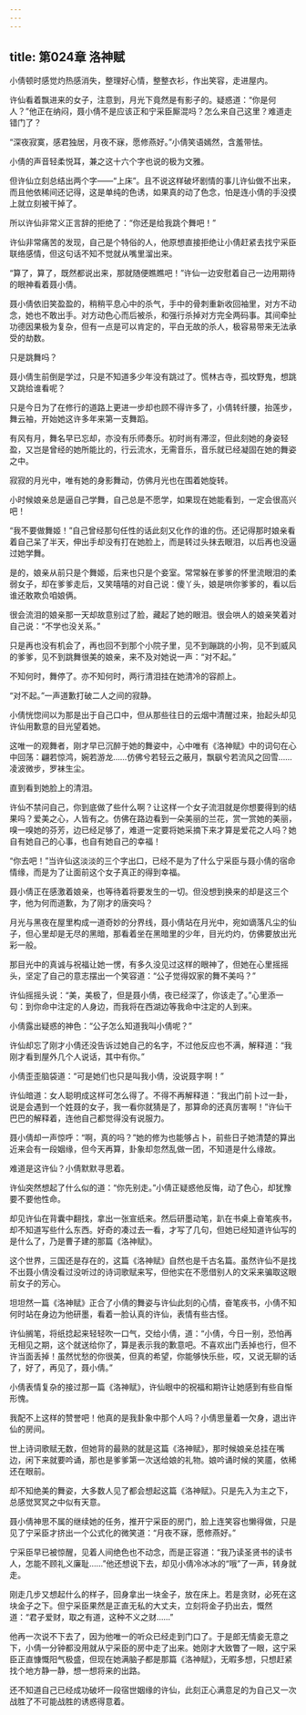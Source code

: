 ```yaml
---
---
---
```

title: 第024章 洛神赋
---





小倩顿时感觉灼热感消失，整理好心情，整整衣衫，作出笑容，走进屋内。

许仙看着飘进来的女子，注意到，月光下竟然是有影子的。疑惑道：“你是何人？”他正在纳闷，聂小倩不是应该正和宁采臣厮混吗？怎么来自己这里？难道走错门了？

“深夜寂寞，感君独居，月夜不寐，愿修燕好。”小倩笑语嫣然，含羞带怯。

小倩的声音轻柔悦耳，兼之这十六个字也说的极为文雅。

但许仙立刻总结出两个字——“上床”。且不说这样破坏剧情的事儿许仙做不出来，而且他依稀间还记得，这是单纯的色诱，如果真的动了色念，怕是连小倩的手没摸上就立刻被干掉了。

所以许仙非常义正言辞的拒绝了：“你还是给我跳个舞吧！”

许仙非常痛苦的发现，自己是个特俗的人，他原想直接拒绝让小倩赶紧去找宁采臣联络感情，但这句话不知不觉就从嘴里溜出来。

“算了，算了，既然都说出来，那就随便瞧瞧吧！”许仙一边安慰着自己一边用期待的眼神看着聂小倩。

聂小倩依旧笑盈盈的，稍稍平息心中的杀气，手中的骨刺重新收回袖里，对方不动念，她也不敢出手。对方动色心而后被杀，和强行杀掉对方完全两码事。其间牵扯功德因果极为复杂，但有一点是可以肯定的，平白无故的杀人，极容易带来无法承受的劫数。

只是跳舞吗？

聂小倩生前倒是学过，只是不知道多少年没有跳过了。慌林古寺，孤坟野鬼，想跳又跳给谁看呢？

只是今日为了在修行的道路上更进一步却也顾不得许多了，小倩转纤腰，抬莲步，舞云袖，开始她这许多年来第一支舞蹈。

有风有月，舞名早已忘却，亦没有乐师奏乐。初时尚有滞涩，但此刻她的身姿轻盈，又岂是曾经的她所能比的，行云流水，无需音乐，音乐就已经凝固在她的舞姿之中。

寂寂的月光中，唯有她的身影舞动，仿佛月光也在围着她旋转。

小时候娘亲总是逼自己学舞，自己总是不愿学，如果现在她能看到，一定会很高兴吧！

“我不要做舞姬！”自己曾经那句任性的话此刻又化作的谁的伤。还记得那时娘亲看着自己呆了半天，伸出手却没有打在她脸上，而是转过头抹去眼泪，以后再也没逼过她学舞。

是的，娘亲从前只是个舞姬，后来也只是个妾室。常常躲在爹爹的怀里流眼泪的柔弱女子，却在爹爹走后，又笑嘻嘻的对自己说：傻丫头，娘是哄你爹爹的，看以后谁还敢欺负咱娘俩。

很会流泪的娘亲那一天却故意别过了脸，藏起了她的眼泪。很会哄人的娘亲笑着对自己说：“不学也没关系。”

只是再也没有机会了，再也回不到那个小院子里，见不到蹦跳的小狗，见不到威风的爹爹，见不到跳舞很美的娘亲，来不及对她说一声：“对不起。”

不知何时，舞停了。亦不知何时，两行清泪挂在她清冷的容颜上。

“对不起。”一声道歉打破二人之间的寂静。

小倩恍惚间以为那是出于自己口中，但从那些往日的云烟中清醒过来，抬起头却见许仙用歉意的目光望着她。

这唯一的观舞者，刚才早已沉醉于她的舞姿中，心中唯有《洛神赋》中的词句在心中回荡：翩若惊鸿，婉若游龙……仿佛兮若轻云之蔽月，飘飖兮若流风之回雪……凌波微步，罗袜生尘。

直到看到她脸上的清泪。

许仙不禁问自己，你到底做了些什么啊？让这样一个女子流泪就是你想要得到的结果吗？爱美之心，人皆有之。仿佛在路边看到一朵美丽的兰花，赏一赏她的美丽，嗅一嗅她的芬芳，边已经足够了，难道一定要将她采摘下来才算是爱花之人吗？她自有她自己的心事，也自有她自己的幸福！

“你去吧！”当许仙这淡淡的三个字出口，已经不是为了什么宁采臣与聂小倩的宿命情缘，而是为了让面前这个女子真正的得到幸福。

聂小倩正在感激着娘亲，也等待着将要发生的一切。但没想到换来的却是这三个字，他为何而道歉，为了刚才的唐突吗？

月光与黑夜在屋里构成一道奇妙的分界线，聂小倩站在月光中，宛如谪落凡尘的仙子，但心里却是无尽的黑暗，那看着坐在黑暗里的少年，目光灼灼，仿佛要放出光彩一般。

那目光中的真诚与祝福让她一愣，有多久没见过这样的眼神了，但她在心里摇摇头，坚定了自己的意志摆出一个笑容道：“公子觉得奴家的舞不美吗？”

许仙摇摇头说：“美，美极了，但是聂小倩，夜已经深了，你该走了。”心里添一句：到你命中注定的人身边，而我将在西湖边等我命中注定的人到来。

小倩露出疑惑的神色：“公子怎么知道我叫小倩呢？”

许仙却忘了刚才小倩还没告诉过她自己的名字，不过他反应也不满，解释道：“我刚才看到屋外几个人说话，其中有你。”

小倩歪歪脑袋道：“可是她们也只是叫我小倩，没说聂字啊！”

许仙暗道：女人聪明成这样可怎么得了。不得不再解释道：“我出门前卜过一卦，说是会遇到一个姓聂的女子，我一看你就猜是了，那算命的还真厉害啊！”许仙干巴巴的解释着，连他自己都觉得没有说服力。

聂小倩却一声惊呼：“啊，真的吗？”她的修为也能够占卜，前些日子她清楚的算出近来会有一段姻缘，但今天再算，卦象却忽然乱做一团，不知道是什么缘故。

难道是这许仙？小倩默默寻思着。

许仙突然想起了什么似的道：“你先别走。”小倩正疑惑他反悔，动了色心，却犹豫要不要他性命。

却见许仙在背囊中翻找，拿出一张宣纸来。然后研墨动笔，趴在书桌上奋笔疾书，却不知道写些什么东西。好奇的凑过去一看，才写了几句，但她已经知道许仙写的是什么了，乃是曹子建的那篇《洛神赋》。

这个世界，三国还是存在的，这篇《洛神赋》自然也是千古名篇。虽然许仙不是找不出聂小倩没看过没听过的诗词歌赋来写，但他实在不愿借别人的文采来骗取这眼前女子的芳心。

坦坦然一篇《洛神赋》正合了小倩的舞姿与许仙此刻的心情，奋笔疾书，小倩不知何时站在身边为他研墨，看着一脸认真的许仙，表情有些古怪。

许仙搁笔，将纸捻起来轻轻吹一口气，交给小倩，道：“小倩，今日一别，恐怕再无相见之期，这个就送给你了，算是表示我的歉意吧。不喜欢出门丢掉也行，但不许当面丢掉！虽然忧愁的你很美，但真的希望，你能够快乐些，哎，又说无聊的话了，好了，再见了，聂小倩。”

小倩表情复杂的接过那一篇《洛神赋》，许仙眼中的祝福和期许让她感到有些自惭形愧。

我配不上这样的赞誉吧！他真的是我卦象中那个人吗？小倩思量着一欠身，退出许仙的房间。

世上诗词歌赋无数，但她背的最熟的就是这篇《洛神赋》，那时候娘亲总挂在嘴边，闲下来就要吟诵，那也是爹爹第一次送给娘的礼物。娘吟诵时候的笑靥，依稀还在眼前。

却不知绝美的舞姿，大多数人见了都会想起这篇《洛神赋》。只是先入为主之下，总感觉冥冥之中似有天意。

聂小倩神思不属的继续她的任务，推开宁采臣的房门，脸上连笑容也懒得做，只是见了宁采臣才挤出一个公式化的微笑道：“月夜不寐，愿修燕好。”

宁采臣早已被惊醒，见着人间绝色也不动念，而是正容道：“我乃读圣贤书的读书人，怎能不顾礼义廉耻……”他还想说下去，却见小倩冷冰冰的“哦”了一声，转身就走。

刚走几步又想起什么的样子，回身拿出一块金子，放在床上。若是贪财，必死在这块金子之下。但宁采臣果然是正直无私的大丈夫，立刻将金子扔出去，慨然道：“君子爱财，取之有道，这种不义之财……”

他再一次说不下去了，因为他唯一的听众已经走到门口了。于是郎无情妾无意之下，小倩一分钟都没用就从宁采臣的房中走了出来。她刚才大致瞥了一眼，这宁采臣正直慷慨阳气极盛，但现在她满脑子都是那篇《洛神赋》，无暇多想，只想赶紧找个地方静一静，想一想将来的出路。

还不知道自己已经成功破坏一段宿世姻缘的许仙，此刻正心满意足的为自己又一次战胜了不可能战胜的诱惑得意着。